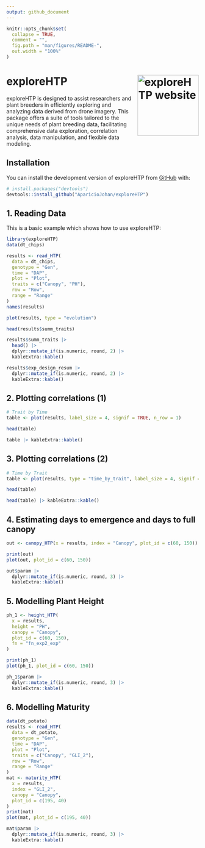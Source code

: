 ```yaml
---
output: github_document
---
```


<!-- README.md is generated from README.Rmd. Please edit that file -->

```r
knitr::opts_chunk$set(
  collapse = TRUE,
  comment = "",
  fig.path = "man/figures/README-",
  out.width = "100%"
)
```

# exploreHTP <a href="https://apariciojohan.github.io/exploreHTP/"><img src="man/figures/logo.png" align="right" height="160" alt="exploreHTP website" /></a>


<!-- badges: start -->
<!-- badges: end -->

exploreHTP is designed to assist researchers and plant breeders in efficiently exploring and analyzing data derived from drone imagery. This package offers a suite of tools tailored to the unique needs of plant breeding data, facilitating comprehensive data exploration, correlation analysis, data manipulation, and flexible data modeling.

## Installation

You can install the development version of exploreHTP from [GitHub](https://github.com/AparicioJohan/exploreHTP) with:

``` r
# install.packages("devtools")
devtools::install_github("AparicioJohan/exploreHTP")
```

## 1. Reading Data

This is a basic example which shows how to use exploreHTP:

```r
library(exploreHTP)
data(dt_chips)

results <- read_HTP(
  data = dt_chips,
  genotype = "Gen",
  time = "DAP",
  plot = "Plot",
  traits = c("Canopy", "PH"),
  row = "Row",
  range = "Range"
)
names(results)
```
```r
plot(results, type = "evolution")
```

```r
head(results$summ_traits)
```

```r
results$summ_traits |>
  head() |>
  dplyr::mutate_if(is.numeric, round, 2) |>
  kableExtra::kable()
```



```r
results$exp_design_resum |>
  dplyr::mutate_if(is.numeric, round, 2) |>
  kableExtra::kable()
```


## 2. Plotting correlations (1)

```r
# Trait by Time
table <- plot(results, label_size = 4, signif = TRUE, n_row = 1)
```

```r
head(table)
```


```r
table |> kableExtra::kable()
```


## 3. Plotting correlations (2)

```r
# Time by Trait
table <- plot(results, type = "time_by_trait", label_size = 4, signif = TRUE)
```

```r
head(table)
```


```r
head(table) |> kableExtra::kable()
```


## 4. Estimating days to emergence and days to full canopy

```r
out <- canopy_HTP(x = results, index = "Canopy", plot_id = c(60, 150))
```
```r
print(out)
plot(out, plot_id = c(60, 150))
```


```r
out$param |>
  dplyr::mutate_if(is.numeric, round, 3) |>
  kableExtra::kable()
```

## 5. Modelling Plant Height

```r
ph_1 <- height_HTP(
  x = results,
  height = "PH",
  canopy = "Canopy",
  plot_id = c(60, 150),
  fn = "fn_exp2_exp"
)
```

```r
print(ph_1)
plot(ph_1, plot_id = c(60, 150))
```

```r
ph_1$param |>
  dplyr::mutate_if(is.numeric, round, 3) |>
  kableExtra::kable()
```

## 6. Modelling Maturity

```r
data(dt_potato)
results <- read_HTP(
  data = dt_potato,
  genotype = "Gen",
  time = "DAP",
  plot = "Plot",
  traits = c("Canopy", "GLI_2"),
  row = "Row",
  range = "Range"
)
mat <- maturity_HTP(
  x = results,
  index = "GLI_2",
  canopy = "Canopy",
  plot_id = c(195, 40)
)
print(mat)
plot(mat, plot_id = c(195, 40))
```

```r
mat$param |>
  dplyr::mutate_if(is.numeric, round, 3) |>
  kableExtra::kable()
```
